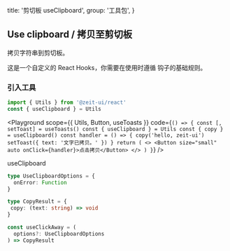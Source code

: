 
  title: '剪切板 useClipboard',
  group: '工具包',
}

## Use clipboard / 拷贝至剪切板

拷贝字符串到剪切板。

这是一个自定义的 React Hooks，你需要在使用时遵循 <Link target="_blank" color href="https://reactjs.org/docs/hooks-rules.html">钩子的基础规则</Link>。

<Spacer y={1.5} />

### 引入工具

```jsx
import { Utils } from '@zeit-ui/react'
const { useClipboard } = Utils
```

<Playground
  scope={{ Utils, Button, useToasts }}
  code={`
() => {
  const [, setToast] = useToasts()
  const { useClipboard } = Utils
  const { copy } = useClipboard()
  const handler = () => {
    copy('hello, zeit-ui')
    setToast({ text: '文字已拷贝。' })
  }
  return (
    <>
      <Button size="small" auto onClick={handler}>点击拷贝</Button>
    </>
  )
}
`} />

<Attributes edit="/pages/zh-cn/components/use-clipboard.mdx">
<Attributes.Title>useClipboard</Attributes.Title>

```ts
type UseClipboardOptions = {
  onError: Function
}

type CopyResult = {
 copy: (text: string) => void
}

const useClickAway = (
  options?: UseClipboardOptions
) => CopyResult
```

</Attributes>

